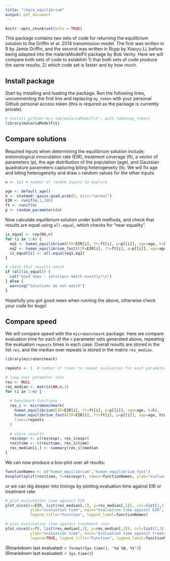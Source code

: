 ```yaml
---
title: "check_equilibrium"
output: pdf_document
---
```


```r
knitr::opts_chunk$set(echo = TRUE)
```

This package contains two sets of code for returning the equilibrium solution to the Griffin et al. 2014 transmission model. The first was written in R by Jamie Griffin, and the second was written in Rcpp by Xiaoyu Li, before being adapted into the malariaModelFit package by Bob Verity. Here we will compare both sets of code to establish 1) that both sets of code produce the same results, 2) which code set is faster and by how much.

## Install package

Start by installing and loading the package. Run the following lines, uncommenting the first line and replacing `my_token` with your personal Github personal access token (this is required as the package is currently private).

```r
# install_github("mrc-ide/malariaModelFit", auth_token=my_token)
library(malariaModelFit)
```

## Compare solutions

Required inputs when determining the equilibrium solution include; entomological innoculation rate (EIR), treatment coverage (ft), a vector of parameters (p), the age distribution of the population (age), and Gaussian quadrature parameters capturing biting heterogeneity (h). We will fix age and biting heterogeneity and draw `n` random values for the other inputs.

```r
n <- 1e2 # number of random inputs to explore

age <- default_age()
h <- statmod::gauss.quad.prob(9, dist="normal")
EIR <- runif(n,1,100)
ft <- runif(n)
p <- random_parameters(n)
```

Now calculate equilibrium solution under both methods, and check that results are equal using `all.equal`, which checks for "near equality".

```r
is_equal <- rep(NA,n)
for (i in 1:n) {
  eq1 <- human_equilibrium(EIR=EIR[i], ft=ft[i], p=p[[i]], age=age, h=h)
  eq2 <- human_equilibrium_fast(EIR=EIR[i], ft=ft[i], p=p[[i]], age=age, h$nodes, h$weights)
  is_equal[i] <- all.equal(eq1,eq2)
}

# check that results match
if (all(is_equal)) {
  cat("Good news - solutions match exactly!\n")
} else {
  warning("Solutions do not match")
}
```

Hopefully you got good news when running the above, otherwise check your code for bugs!


## Compare speed

We will compare speed with the `microbenchmark` package. Here we compare evaluation time for each of the `n` parameter sets generated above, repeating the evaluation `repeats` times in each case. Overall results are stored in the list `res`, and the median over repeats is stored in the matrix `res_median`.

```r
library(microbenchmark)

repeats <- 1  # number of times to repeat evaluation for each parameter set

# loop over parameter sets
res <- NULL
res_median <- matrix(NA,n,2)
for (i in 1:n) {
  
  # benchmark functions
  res_i <- microbenchmark(
    human_equilibrium(EIR=EIR[i], ft=ft[i], p=p[[i]], age=age, h=h),
    human_equilibrium_fast(EIR=EIR[i], ft=ft[i], p=p[[i]], age=age, h$nodes, h$weights),
    times=repeats
  )
  
  # store results
  res$expr <- c(res$expr, res_i$expr)
  res$time <- c(res$time, res_i$time)
  res_median[i,] <- summary(res_i)$median
}
```

We can now produce a box-plot over all results:

```r
functionNames <- c("human_equilibrium","human_equilibrium_fast")
boxplot(split(res$time, f=res$expr), names=functionNames, ylab="evaluation time")
```

or we can dig deeper into timings by plotting evaluation time against EIR or treatment rate:

```r
# plot evalutation time against EIR
plot_nice1(x=EIR, list(res_median[,1], y=res_median[,2]), col=list(2,3), pch=20, 
           ylab="evaluation time", main="evaluation time against EIR", legend=TRUE,
           legend_title="Function", legend_label=functionNames)

# plot evalutation time against treatment rate
plot_nice1(x=ft, list(res_median[,1], y=res_median[,2]), col=list(2,3), pch=20, 
           ylab="evaluation time", main="evaluation time against treatment rate", 
           legend=TRUE, legend_title="Function", legend_label=functionNames)
```



(Rmarkdown last evaluated: `r format(Sys.time(), '%d %B, %Y')`)
(Rmarkdown last evaluated: `r Sys.time()`)